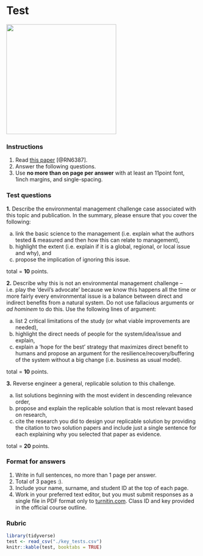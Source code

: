 # Test {#test}

![](./test.png){width=3in} 


### Instructions {-}  
1. Read [this paper](https://cdnsciencepub.com/doi/10.1139/cjfas-2016-0520#.W6Uwoy-ZMWo) [@RN6387].
2. Answer the following questions. 
3. Use **no more than on page per answer** with at least an 11point font, 1inch margins, and single-spacing.  

### Test questions {-}
**1.** Describe the environmental management challenge case associated with this topic and publication.  In the summary, please ensure that you cover the following:  

(a) link the basic science to the management (i.e. explain what the authors tested & measured and then how this can relate to management),  
(b) highlight the extent (i.e. explain if it is a global, regional, or local issue and why), and  
(c) propose the implication of ignoring this issue.  

total = **10** points.

**2.** Describe why this is not an environmental management challenge – i.e. play the ‘devil’s advocate’ because we know this happens all the time or more fairly every environmental issue is a balance between direct and indirect benefits from a natural system.  Do not use fallacious arguments or *ad hominem* to do this.  Use the following lines of argument:  

(a) list 2 critical limitations of the study (or what viable improvements are needed),  
(b) highlight the direct needs of people for the system/idea/issue and explain,  
(c) explain a ‘hope for the best’ strategy that maximizes direct benefit to humans and propose an argument for the resilience/recovery/buffering of the system without a big change (i.e. business as usual model).  

total = **10** points.  

**3.** Reverse engineer a general, replicable solution to this challenge.  

(a) list solutions beginning with the most evident in descending relevance order,  
(b) propose and explain the replicable solution that is most relevant based on research,  
(c) cite the research you did to design your replicable solution by providing the citation to two solution papers and include just a single sentence for each explaining why you selected that paper as evidence.  

total = **20** points. 

### Format for answers {-}  
1. Write in full sentences, no more than 1 page per answer.
2. Total of 3 pages :).  
3. Include your name, surname, and student ID at the top of each page.
4. Work in your preferred text editor, but you must submit responses as a single file in PDF format only to [turnitin.com](https://www.turnitin.com). Class ID and key provided in the official course outline.  

### Rubric {-}  

```r
library(tidyverse)
test <- read_csv("./key_tests.csv")
knitr::kable(test, booktabs = TRUE)

```
